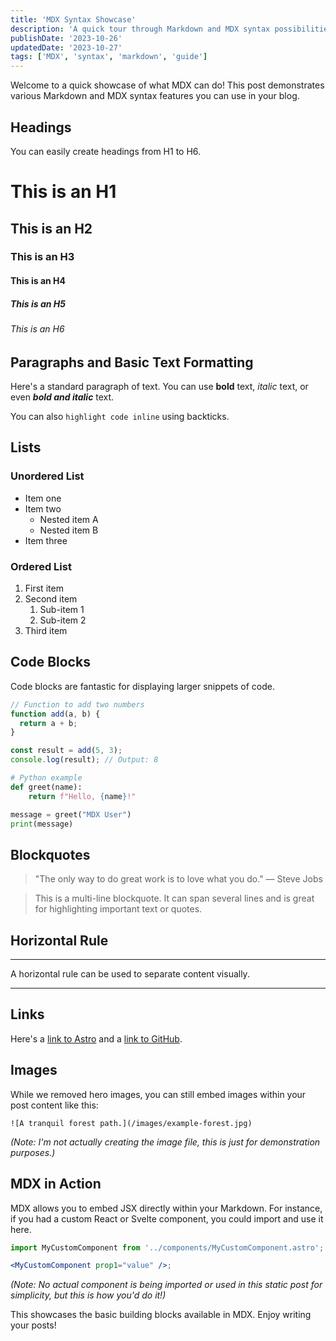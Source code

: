```yaml
---
title: 'MDX Syntax Showcase'
description: 'A quick tour through Markdown and MDX syntax possibilities.'
publishDate: '2023-10-26'
updatedDate: '2023-10-27'
tags: ['MDX', 'syntax', 'markdown', 'guide']
---
```


Welcome to a quick showcase of what MDX can do! This post demonstrates various Markdown and MDX syntax features you can use in your blog.

## Headings

You can easily create headings from H1 to H6.

# This is an H1

## This is an H2

### This is an H3

#### This is an H4

##### This is an H5

###### This is an H6

## Paragraphs and Basic Text Formatting

Here's a standard paragraph of text. You can use **bold** text, _italic_ text, or even **_bold and italic_** text.

You can also `highlight code inline` using backticks.

## Lists

### Unordered List

- Item one
- Item two
  - Nested item A
  - Nested item B
- Item three

### Ordered List

1. First item
2. Second item
   1. Sub-item 1
   2. Sub-item 2
3. Third item

## Code Blocks

Code blocks are fantastic for displaying larger snippets of code.

```javascript
// Function to add two numbers
function add(a, b) {
  return a + b;
}

const result = add(5, 3);
console.log(result); // Output: 8
```

```python
# Python example
def greet(name):
    return f"Hello, {name}!"

message = greet("MDX User")
print(message)
```

## Blockquotes

> "The only way to do great work is to love what you do."
> — Steve Jobs

> This is a multi-line blockquote.
> It can span several lines and is great for highlighting important text or quotes.

## Horizontal Rule

---

A horizontal rule can be used to separate content visually.

---

## Links

Here's a [link to Astro](https://astro.build) and a [link to GitHub](https://github.com).

## Images

While we removed hero images, you can still embed images within your post content like this:

```
![A tranquil forest path.](/images/example-forest.jpg)
```

_(Note: I'm not actually creating the image file, this is just for demonstration purposes.)_

## MDX in Action

MDX allows you to embed JSX directly within your Markdown. For instance, if you had a custom React or Svelte component, you could import and use it here.

```jsx
import MyCustomComponent from '../components/MyCustomComponent.astro';

<MyCustomComponent prop1="value" />;
```

_(Note: No actual component is being imported or used in this static post for simplicity, but this is how you'd do it!)_

This showcases the basic building blocks available in MDX. Enjoy writing your posts!
